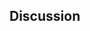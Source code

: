 <!--

Discussion interprets the results and places them in terms of the state-of-the-art.

Interpretation of findings (e.g. in terms of a) research ethics b) limitation of the research methodology):
Excellent and critical discussion and or reflection on all findings vis-a-vis existing research. Attention for research limitations and concrete suggestions for further research. Conclusions have been based on results, and have been taken to a higher level.

 -->

## Discussion

<!-- - the large variation (with negative impact for many individual protests) could either be a measurement error (then there would actually be only positive impacts), or it could be due to unobserved factors, and there might actually be negative impact. Reducing the error or finding the other factors is crucial for future work to enable recommendations for protesters.

### Comparison of results

### Comparison of limitations

## Conclusion

### Implications

### Transferability to other protests

### Future work

impact on policy

RL approaches

Other causal approaches
- instrumental variables
- Backdoor via Path models?: cite Pearl, maybe Iamnitchi, maybe Runge -->


<!-- Anticipation effects [@abadieSyntheticControlMethods2010] -->
